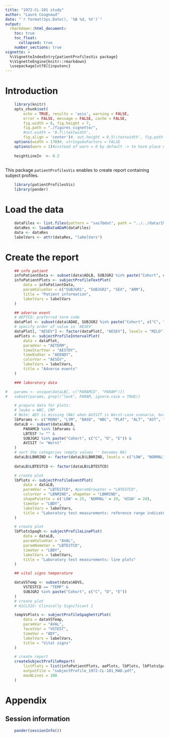 ---
title: "1972-CL-101 study"
author: "Laure Cougnaud"
date: "`r format(Sys.Date(), '%B %d, %Y')`"
output: 
  rmarkdown::html_document:
    toc: true
    toc_float:
      collapsed: true
    number_sections: true
vignette: >
  %\VignetteIndexEntry{patientProfilesVis package}
  %\VignetteEngine{knitr::rmarkdown}
  \usepackage[utf8]{inputenc}
---

# Introduction

```{r options, echo = FALSE}
	
	library(knitr)
	opts_chunk$set(
		echo = TRUE, results = 'asis', warning = FALSE, 
		error = FALSE, message = FALSE, cache = FALSE,
		fig.width = 8, fig.height = 7,
		fig.path = "./figures_vignette/",
		#out.width = '0.7\\textwidth', 
		fig.align = 'center')#, out.height = 0.5\\textwidth', fig.path = 'graphs/') 
	options(width = 170)#, stringsAsFactors = FALSE
	options(warn = 1)#instead of warn = 0 by default -> to have place where warnings occur in the call to Sweave function
	
	heightLineIn  <- 0.2
	
```

This package `patientProfilesVis` enables to create report containing subject
profiles.

```{r loadPackages}

	library(patientProfilesVis)
	library(pander)

```

# Load the data

```{r loadData}	
	
	dataFiles <- list.files(pattern = "sas7bdat", path = "../../data/1972-CL-101/", full.names = TRUE)
	dataRes <- loadDataADaM(dataFiles)
	data <- dataRes
	labelVars <- attr(dataRes, "labelVars")

```

# Create the report

```{r createReport}

	## info patient
	infoPatientData <- subset(data$ADLB, SUBJGR2 %in% paste("Cohort", c("C", "D", "E")))
	infoPatientPlots <- subjectProfileTextPlot(
		data = infoPatientData,
		paramValueVar = c("SUBJGR1", "SUBJGR2", "SEX", "ARM"),
		title = "Patient information",
		labelVars = labelVars
	)

	## adverse event
	# AEPTCD: preferred term code
	dataPlot <- subset(data$ADAE, SUBJGR2 %in% paste("Cohort", c("C", "D", "E")) & AETERM != "")
	# specify order of value in 'AESEV'
	dataPlot[, "AESEV"] <- factor(dataPlot[, "AESEV"], levels = "MILD")
	aePlots <- subjectProfileIntervalPlot(
		data = dataPlot,
		paramVar = "AETERM",
		timeStartVar = "AESTDY",
		timeEndVar = "AEENDY",
		colorVar = "AESEV",
		labelVars = labelVars,
		title = "Adverse events"
	)

    ### laboratory data

#	params <- unique(dataLB[, c("PARAMCD", "PARAM")])
#	subset(params, grepl("leuk", PARAM, ignore.case = TRUE))

	# prepare data for plots:
	# leuko = WBC, CRP
	# Note: ADY is missing (NA) when AVISIT is Worst-case scenario, but remote the records for safety
	lbParams <- c("MONO", "LYM", "BASO", "WBC", "PLAT", "ALT", "AST", "ALP", "GGT", "EOS", "NEUT")
	dataLB <- subset(data$ADLB, 
		PARAMCD %in% lbParams &
		LBTEST != "" &
		SUBJGR2 %in% paste("Cohort", c("C", "D", "E")) &
		AVISIT != "Worst"
	)
	# sort the categories (empty values '' becomes NA)
	dataLB$LBNRIND <- factor(dataLB$LBNRIND, levels = c("LOW", "NORMAL", "HIGH"))
	
	dataLB$LBTESTCD <- factor(dataLB$LBTESTCD)

	# create plot
	lbPlots <- subjectProfileEventPlot(
		data = dataLB,
		paramVar = "LBTESTCD", #paramGroupVar = "LBTESTCD",
		colorVar = "LBNRIND", shapeVar = "LBNRIND",
		shapePalette = c('LOW' = 25, 'NORMAL' = 19, 'HIGH' = 24),
		timeVar = "LBDY",
		labelVars = labelVars,
		title = "Laboratory test measurements: reference range indicator"
	)

	# create plot
	lbPlotsSpagh <- subjectProfileLinePlot(
		data = dataLB,
		paramValueVar = "AVAL",
		paramNameVar = "LBTESTCD",
		timeVar = "LBDY",
		labelVars = labelVars,
		title = "Laboratory test measurements: line plots"
	)

    ## vital signs temperature

	dataVSTemp <- subset(data$ADVS, 
		VSTESTCD == "TEMP" &
		SUBJGR2 %in% paste("Cohort", c("C", "D", "E"))
	)
	# create plot
	# A1CLSIG: Clinically Significant 1 

	tempVsPlots <- subjectProfileSpaghettiPlot(
		data = dataVSTemp,
		paramVar = "AVAL",
		facetVar = "VSTEST",
		timeVar = "ADY",
		labelVars = labelVars,
		title = "Vital signs"
	)

	# create report
	createSubjectProfileReport(
		listPlots = list(infoPatientPlots, aePlots, lbPlots, lbPlotsSpagh, tempVsPlots),
		outputFile = "subjectProfile_1972-CL-101_MAD.pdf",
		maxNLines = 100
	)

```

# Appendix

## Session information


```{r includeSessionInfo, echo = FALSE}

	pander(sessionInfo())

```
